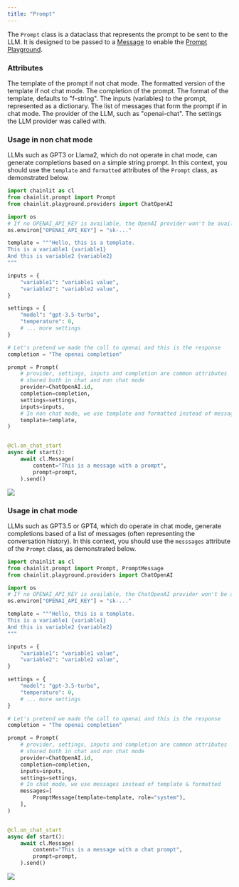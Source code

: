 ```yaml
---
title: "Prompt"
---
```


The `Prompt` class is a dataclass that represents the prompt to be sent to the LLM.
It is designed to be passed to a [Message](/api-reference/message) to enable the [Prompt Playground](/concepts/prompt-playground).

### Attributes

<ParamField path="template" type="str" optional>
  The template of the prompt if not chat mode.
</ParamField>

<ParamField path="formatted" type="str" optional>
  The formatted version of the template if not chat mode.
</ParamField>

<ParamField path="completion" type="str" optional>
  The completion of the prompt.
</ParamField>

<ParamField path="template_format" type="str" optional>
  The format of the template, defaults to "f-string".
</ParamField>

<ParamField path="inputs" type="Dict[str, str]" optional>
  The inputs (variables) to the prompt, represented as a dictionary.
</ParamField>

<ParamField path="messages" type="Optional[List[PromptMessage]]" optional>
  The list of messages that form the prompt if in chat mode.
</ParamField>

<ParamField path="provider" type="str" optional>
  The provider of the LLM, such as "openai-chat".
</ParamField>

<ParamField path="settings" type="Dict[str, Any]" optional>
  The settings the LLM provider was called with.
</ParamField>

### Usage in non chat mode

LLMs such as GPT3 or Llama2, which do not operate in chat mode, can generate completions based on a simple string prompt. In this context, you should use the `template` and `formatted` attributes of the `Prompt` class, as demonstrated below.

```python
import chainlit as cl
from chainlit.prompt import Prompt
from chainlit.playground.providers import ChatOpenAI

import os
# If no OPENAI_API_KEY is available, the OpenAI provider won't be available in the prompt playground
os.environ["OPENAI_API_KEY"] = "sk-..."

template = """Hello, this is a template.
This is a variable1 {variable1}
And this is variable2 {variable2}
"""

inputs = {
    "variable1": "variable1 value",
    "variable2": "variable2 value",
}

settings = {
    "model": "gpt-3.5-turbo",
    "temperature": 0,
    # ... more settings
}

# Let's pretend we made the call to openai and this is the response
completion = "The openai completion"

prompt = Prompt(
    # provider, settings, inputs and completion are common attributes
    # shared both in chat and non chat mode
    provider=ChatOpenAI.id,
    completion=completion,
    settings=settings,
    inputs=inputs,
    # In non chat mode, we use template and formatted instead of messages
    template=template,
)


@cl.on_chat_start
async def start():
    await cl.Message(
        content="This is a message with a prompt",
        prompt=prompt,
    ).send()
```

<Frame caption="A non chat mode Prompt displayed in the Prompt Playground">
  <img src="/images/non-chat-mode-pp.png" />
</Frame>

### Usage in chat mode

LLMs such as GPT3.5 or GPT4, which do operate in chat mode, generate completions based of a list of messages (often representing the conversation history). In this context, you should use the `messsages` attribute of the `Prompt` class, as demonstrated below.

```python
import chainlit as cl
from chainlit.prompt import Prompt, PromptMessage
from chainlit.playground.providers import ChatOpenAI

import os
# If no OPENAI_API_KEY is available, the ChatOpenAI provider won't be available in the prompt playground
os.environ["OPENAI_API_KEY"] = "sk-..."

template = """Hello, this is a template.
This is a variable1 {variable1}
And this is variable2 {variable2}
"""

inputs = {
    "variable1": "variable1 value",
    "variable2": "variable2 value",
}

settings = {
    "model": "gpt-3.5-turbo",
    "temperature": 0,
    # ... more settings
}

# Let's pretend we made the call to openai and this is the response
completion = "The openai completion"

prompt = Prompt(
    # provider, settings, inputs and completion are common attributes
    # shared both in chat and non chat mode
    provider=ChatOpenAI.id,
    completion=completion,
    inputs=inputs,
    settings=settings,
    # In chat mode, we use messages instead of template & formatted
    messages=[
        PromptMessage(template=template, role="system"),
    ],
)


@cl.on_chat_start
async def start():
    await cl.Message(
        content="This is a message with a chat prompt",
        prompt=prompt,
    ).send()
```

<Frame caption="A chat mode Prompt displayed in the Prompt Playground">
  <img src="/images/chat-mode-pp.png" />
</Frame>
